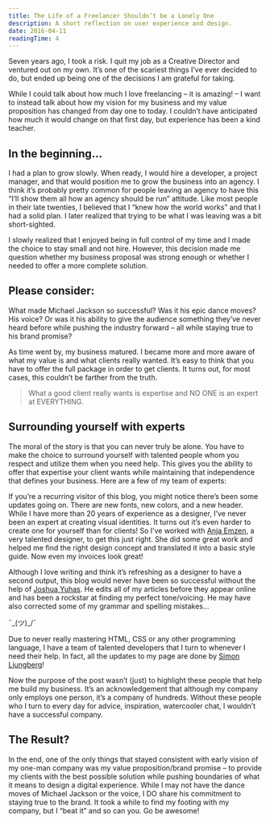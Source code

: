 ```yaml
---
title: The Life of a Freelancer Shouldn’t be a Lonely One
description: A short reflection on user experience and design.
date: 2016-04-11
readingTime: 4
---
```


Seven years ago, I took a risk. I quit my job as a Creative Director and ventured out on my own. It’s one of the scariest things I’ve ever decided to do, but ended up being one of the decisions I am grateful for taking.

While I could talk about how much I love freelancing &#8211; it is amazing! &#8211; I want to instead talk about how my vision for my business and my value proposition has changed from day one to today. I couldn’t have anticipated how much it would change on that first day, but experience has been a kind teacher.

## In the beginning…

I had a plan to grow slowly. When ready, I would hire a developer, a project manager, and that would position me to grow the business into an agency. I think it’s probably pretty common for people leaving an agency to have this “I’ll show them all how an agency should be run” attitude. Like most people in their late twenties, I believed that I “knew how the world works” and that I had a solid plan. I later realized that trying to be what I was leaving was a bit short-sighted.

I slowly realized that I enjoyed being in full control of my time and I made the choice to stay small and not hire. However, this decision made me question whether my business proposal was strong enough or whether I needed to offer a more complete solution.

## Please consider:

What made Michael Jackson so successful? Was it his epic dance moves? His voice? Or was it his ability to give the audience something they’ve never heard before while pushing the industry forward &#8211; all while staying true to his brand promise?

As time went by, my business matured. I became more and more aware of what my value is and what clients really wanted. It’s easy to think that you have to offer the full package in order to get clients. It turns out, for most cases, this couldn’t be farther from the truth.

> What a good client really wants is expertise and NO ONE is an expert at EVERYTHING.

## Surrounding yourself with experts

The moral of the story is that you can never truly be alone. You have to make the choice to surround yourself with talented people whom you respect and utilize them when you need help. This gives you the ability to offer that expertise your client wants while maintaining that independence that defines your business. Here are a few of my team of experts:

If you&#8217;re a recurring visitor of this blog, you might notice there&#8217;s been some updates going on. There are new fonts, new colors, and a new header. While I have more than 20 years of experience as a designer, I&#8217;ve never been an expert at creating visual identities. It turns out it&#8217;s even harder to create one for yourself than for clients! So I&#8217;ve worked with <a href="http://anjaemzen.com" target="_blank">Anja Emzen</a>, a very talented designer, to get this just right. She did some great work and helped me find the right design concept and translated it into a basic style guide. Now even my invoices look great!

Although I love writing and think it&#8217;s refreshing as a designer to have a second output, this blog would never have been so successful without the help of <a href="https://twitter.com/joshua_yuhas" target="_blank">Joshua Yuhas</a>. He edits all of my articles before they appear online and has been a rockstar at finding my perfect tone/voicing. He may have also corrected some of my grammar and spelling mistakes&#8230;

¯\_(ツ)_/¯

Due to never really mastering HTML, CSS or any other programming language, I have a team of talented developers that I turn to whenever I need their help. In fact, all the updates to my page are done by <a href="https://twitter.com/simmelj" target="_blank">Simon Ljungberg</a>!

Now the purpose of the post wasn&#8217;t (just) to highlight these people that help me build my business. It’s an acknowledgement that although my company only employs one person, it&#8217;s a company of hundreds. Without these people who I turn to every day for advice, inspiration, watercooler chat, I wouldn’t have a successful company.

## The Result?

In the end, one of the only things that stayed consistent with early vision of my one-man company was my value proposition/brand promise &#8211; to provide my clients with the best possible solution while pushing boundaries of what it means to design a digital experience. While I may not have the dance moves of Michael Jackson or the voice, I DO share his commitment to staying true to the brand. It took a while to find my footing with my company, but I “beat it” and so can you. Go be awesome!